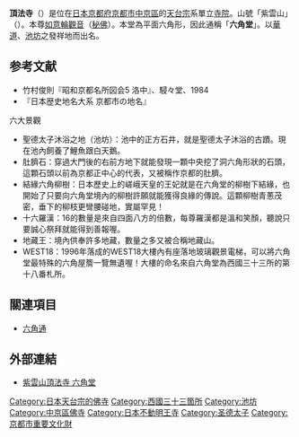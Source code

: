 {{coord|35|0|27.58|N|135|45|36.85|E|region:JP-26_type:landmark|display=title}}
{{日本寺院
| name = 頂法寺
| img = File:Rokkakudo.jpg
| img_capt = 本堂（六角堂）
| image_width = 260
| nihongo = 頂法寺
| hiragana = ちょうほうじ
| romaji = Chōhō-ji
| location = [[京都府|京都府]][[京都市|京都市]][[中京區|中京區]]六角通東洞院西入堂之前町248
| sangou = 紫雲山
| section = [[天台宗|天台宗]]單立
| god = [[如意輪觀音|如意輪觀音]]（[[秘佛|秘佛]]）
| found_year = 傳・[[用明天皇|用明天皇]]2年（587年）
| founder = 傳・[[聖德太子|聖德太子]]（開基）
| official_name = 
| alias = 
| struct = 
| title = [[西國三十三箇所|西國三十三箇所]]18番<br/>[[洛陽三十三所觀音靈場|洛陽三十三所觀音靈場]]1番
| cultural_collection = 木造毘沙門天立像（重要文化財）
}}
'''頂法寺'''（{{lang-ja|頂法寺 }}）是位在[[日本|日本]][[京都府|京都府]][[京都市|京都市]][[中京區|中京區]]的[[天台宗|天台宗]]系單立[[寺院|寺院]]。山號「紫雲山」（{{lang|ja|紫雲山}}）。本尊[[如意輪觀音|如意輪觀音]]（[[秘佛|秘佛]]）。本堂為平面六角形，因此通稱「'''六角堂'''」。以[[華道|華道]]、[[池坊|池坊]]之發祥地而出名。

== 参考文献 ==
*竹村俊則『昭和京都名所図会5 洛中』、駸々堂、1984
*『日本歴史地名大系 京都市の地名』

六大景觀
*聖德太子沐浴之地（池坊）：池中的正方石井，就是聖德太子沐浴的古蹟。現在池內飼養了鯉魚跟白天鵝。
*肚臍石：穿過大門後的右前方地下就能發現一顆中央挖了洞六角形狀的石頭，這顆石頭以前為京都正中心的代表，又被稱作京都的肚臍。
*結緣六角柳樹：日本歷史上的嵯峨天皇的王妃就是在六角堂的柳樹下結緣，也開始了只要向六角堂境內的柳樹許願就能獲得良緣的傳說。這顆柳樹青蔥茂密，垂下的柳枝更彎腰碰地，實屬罕見！
*十六羅漢：16的數量是來自四面八方的倍數，每尊羅漢都是溫和笑顏，聽說只要誠心祭拜就能得到善報喔。
*地藏王：境內供奉許多地藏，數量之多又被合稱地藏山。
*WEST18：1996年落成的WEST18大樓內有座落地玻璃觀景電梯，可以將六角堂最特殊的六角屋簷一覽無遺喔！大樓的命名來自六角堂為西國三十三所的第十八番札所。

== 關連項目 ==
*[[六角通|六角通]]

== 外部連結 ==
{{Commonscat|Rokkaku-dō}}
* [http://www.ikenobo.jp/rokkakudo/ 紫雲山頂法寺 六角堂]

{{japan-stub}}
{{DEFAULTSORT:Chohoji}}
[[Category:日本天台宗的佛寺|Category:日本天台宗的佛寺]]
[[Category:西國三十三箇所|Category:西國三十三箇所]]
[[Category:池坊|Category:池坊]]
[[Category:中京區佛寺|Category:中京區佛寺]]
[[Category:日本不動明王寺|Category:日本不動明王寺]]
[[Category:圣德太子|Category:圣德太子]]
[[Category:京都市重要文化財|Category:京都市重要文化財]]